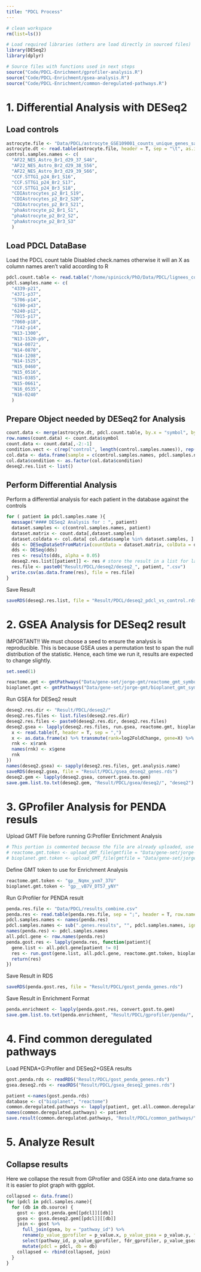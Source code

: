 ```yaml
---
title: "PDCL Process"
---
```


```r
# clean workspace
rm(list=ls()) 

# Load required libraries (others are load directly in sourced files)
library(DESeq2)
library(dplyr)

# Source files with functions used in next steps
source("Code/PDCL-Enrichment/gprofiler-analysis.R")
source("Code/PDCL-Enrichment/gsea-analysis.R")
source("Code/PDCL-Enrichment/common-deregulated-pathways.R")
```

# 1. Differential Analysis with DESeq2

## Load controls
```r
astrocyte.file <- "Data/PDCL/astrocyte_GSE109001_counts_unique_genes_samples_filtered.txt"
astrocyte.dt <- read.table(astrocyte.file, header = T, sep = "\t", as.is = c("id", "symbol"))
control.samples.names <- c(
  "AF22_NES_Astro_Br1_d29_37_S46",
  "AF22_NES_Astro_Br2_d29_38_S56",
  "AF22_NES_Astro_Br3_d29_39_S66",
  "CCF.STTG1_p24_Br1_S16",
  "CCF.STTG1_p24_Br2_S17",
  "CCF.STTG1_p24_Br3_S18",
  "CDIAstrocytes_p2_Br1_S19",
  "CDIAstrocytes_p2_Br2_S20",
  "CDIAstrocytes_p2_Br3_S21",
  "phaAstrocyte_p2_Br1_S1",
  "phaAstrocyte_p2_Br2_S2",
  "phaAstrocyte_p2_Br3_S3"
  )
```

## Load PDCL DataBase

Load the PDCL count table
Disabled check.names otherwise it will an X as column names aren't valid according to R
```r
pdcl.count.table <- read.table("/home/spinicck/PhD/Data/PDCL/lignees_count_genes_PDCL.txt", sep = "\t", header = T, as.is = "gene_id", check.names = F)
pdcl.samples.name <- c(
  "4339-p21",
  "4371-p37",
  "5706-p14",
  "6190-p43",
  "6240-p12",
  "7015-p17",
  "7060-p18", 
  "7142-p14",
  "N13-1300",
  "N13-1520-p9",
  "N14-0072",
  "N14-0870",
  "N14-1208",
  "N14-1525",
  "N15_0460",
  "N15_0516",
  "N15-0385",
  "N15-0661",
  "N16_0535",
  "N16-0240"
  )
```

## Prepare Object needed by DESeq2 for Analysis

```r
count.data <- merge(astrocyte.dt, pdcl.count.table, by.x = "symbol", by.y = "gene_id")
row.names(count.data) <- count.data$symbol
count.data <- count.data[,-2:-1]
condition.vect <- c(rep("control", length(control.samples.names)), rep("pdcl", length(pdcl.samples.name)))
col.data <- data.frame(sample = c(control.samples.names, pdcl.samples.name), condition=condition.vect)
col.data$condition <- as.factor(col.data$condition)
deseq2.res.list <- list()
```

## Perform Differential Analysis

Perform a differential analysis for each patient in the database against the controls
```r
for ( patient in pdcl.samples.name ){
  message("#### DESeq2 Analysis for : ", patient)
  dataset.samples <- c(control.samples.names, patient)
  dataset.matrix <- count.data[,dataset.samples]
  dataset.coldata <- col.data[ col.data$sample %in% dataset.samples, ]
  dds <- DESeqDataSetFromMatrix(countData = dataset.matrix, colData = dataset.coldata, design = ~condition)
  dds <- DESeq(dds)
  res <- results(dds, alpha = 0.05)
  deseq2.res.list[[patient]] <- res # store the result in a list for later data propcessing
  res.file <- paste0("Result/PDCL/deseq2/deseq2_", patient, ".csv")
  write.csv(as.data.frame(res), file = res.file)
}
```

Save Result

```r
saveRDS(deseq2.res.list, file = "Result/PDCL/deseq2_pdcl_vs_control.rds")
```

# 2. GSEA Analysis for DESeq2 result

IMPORTANT!! 
We must choose a seed to ensure the analysis is reproducible. This is because GSEA uses a 
permutation test to span the null distribution of the statistic. Hence, each time we run it, results are 
expected to change slightly.
```r
set.seed(1)
```


```r
reactome.gmt <- gmtPathways("Data/gene-set/jorge-gmt/reactome_gmt_symbol_no_unwanted_categ_no_less_10.gmt")
bioplanet.gmt <- gmtPathways("Data/gene-set/jorge-gmt/bioplanet_gmt_symbol_no_unwanted_categ_no_less_10.gmt")
```

Run GSEA for DESeq2 result
```r
deseq2.res.dir <- "Result/PDCL/deseq2/"
deseq2.res.files <- list.files(deseq2.res.dir)
deseq2.res.files <- paste0(deseq2.res.dir, deseq2.res.files)
deseq2.gsea <- lapply(deseq2.res.files, run.gsea, reactome.gmt, bioplanet.gmt, function(f) { 
  x <- read.table(f, header = T, sep = ",")
  x <- as.data.frame(x) %>% transmute(rank=log2FoldChange, gene=X) %>% arrange(desc(rank))
  rnk <- x$rank
  names(rnk) <- x$gene
  rnk
})
names(deseq2.gsea) <- sapply(deseq2.res.files, get.analysis.name)
saveRDS(deseq2.gsea, file = "Result/PDCL/gsea_deseq2_genes.rds")
deseq2.gem <- lapply(deseq2.gsea, convert.gsea.to.gem)
save.gem.list.to.txt(deseq2.gem, "Result/PDCL/gsea/deseq2/", "deseq2")
```



# 3. GProfiler Analysis for PENDA resuls

Upload GMT File before running G:Profiler Enrichment Analysis
```r
# This portion is commented because the file are already uploaded, use the gmt token instead
# reactome.gmt.token <- upload_GMT_file(gmtfile = "Data/gene-set/jorge-gmt/reactome_gmt_symbol_no_unwanted_categ_no_less_10.gmt")
# bioplanet.gmt.token <- upload_GMT_file(gmtfile = "Data/gene-set/jorge-gmt/bioplanet_gmt_symbol_no_unwanted_categ_no_less_10.gmt")
```

Define GMT token to use for Enrichment Analysis
```r
reactome.gmt.token <- "gp__Nqmx_yxm7_37U"
bioplanet.gmt.token <- "gp__vB7V_DT57_yNY"
```

Run G:Profiler for PENDA result
```r
penda.res.file <- "Data/PDCL/results_combine.csv"
penda.res <- read.table(penda.res.file, sep = ";", header = T, row.names = 1, check.names = F)
pdcl.samples.names <- names(penda.res)
pdcl.samples.names <- sub(".genes.results", "", pdcl.samples.names, ignore.case = T)
names(penda.res) <- pdcl.samples.names
all.pdcl.gene <- row.names(penda.res)
penda.gost.res <- lapply(penda.res, function(patient){
  gene.list <- all.pdcl.gene[patient != 0]
  res <- run.gost(gene.list, all.pdcl.gene, reactome.gmt.token, bioplanet.gmt.token)
  return(res)
})
```

Save Result in RDS
```r
saveRDS(penda.gost.res, file = "Result/PDCL/gost_penda_genes.rds")
```

Save Result in Enrichment Format
```r
penda.enrichment <- lapply(penda.gost.res, convert.gost.to.gem)
save.gem.list.to.txt(penda.enrichment, "Result/PDCL/gprofiler/penda/", "penda")
```

# 4. Find common deregulated pathways

Load PENDA+G:Profiler and DESeq2+GSEA results
```r
gost.penda.rds <- readRDS("Result/PDCL/gost_penda_genes.rds")
gsea.deseq2.rds <- readRDS("Result/PDCL/gsea_deseq2_genes.rds")
```

```r
patient <-names(gost.penda.rds)
database <- c("bioplanet", "reactome")
common.deregulated.pathways <- lapply(patient, get.all.common.deregulated.pathways, gost.penda.rds, gsea.deseq2.rds, database)
names(common.deregulated.pathways) <- patient
save.result(common.deregulated.pathways, "Result/PDCL/common_pathways/")
```

# 5. Analyze Result

## Collapse results
Here we collapse the result from GProfiler and GSEA into one data.frame so it
is easier to plot graph with ggplot.

```r
collapsed <- data.frame()
for (pdcl in pdcl.samples.name){
  for (db in db.source) {
    gost <- gost.penda.gem[[pdcl]][[db]]
    gsea <- gsea.deseq2.gem[[pdcl]][[db]]
    join <- gost %>% 
      full_join(gsea, by = "pathway_id") %>%
      rename(p_value_gprofiler = p_value.x, p_value_gsea = p_value.y, fdr_gprofiler = fdr.x, fdr_gsea = fdr.y) %>%
      select(pathway_id, p_value_gprofiler, fdr_gprofiler, p_value_gsea, fdr_gsea) %>%
      mutate(pdcl = pdcl, db = db) 
    collapsed <- rbind(collapsed, join)
  }
}
```

